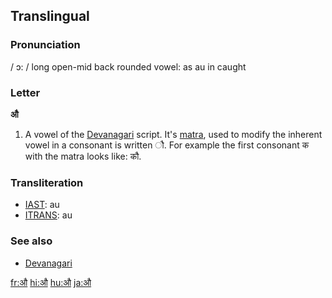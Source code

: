==Translingual==

===Pronunciation===
/ ɔ: / long open-mid back rounded vowel: as au in caught

===Letter===
'''औ'''

# A vowel of the [[Devanagari]] script.  It's [[matra]], used to modify the inherent vowel in a consonant is written &#x094C;.  For example the first consonant क with the matra looks like: कौ.

===Transliteration===
*[[w:IAST|IAST]]: au
*[[w:ITRANS|ITRANS]]: au

===See also===
*[[w:Devanagari|Devanagari]]

[[fr:औ]]
[[hi:औ]]
[[hu:औ]]
[[ja:औ]]